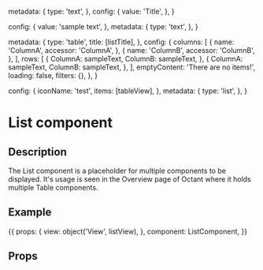 
  metadata: {
    type: 'text',
  },
  config: {
    value: 'Title',
  },
}

  config: {
    value: 'sample text',
  },
  metadata: {
    type: 'text',
  },
}

  metadata: {
    type: 'table',
    title: [listTitle],
  },
  config: {
    columns: [
      {
        name: 'ColumnA',
        accessor: 'ColumnA',
      },
      {
        name: 'ColumnB',
        accessor: 'ColumnB',
      },
    ],
    rows: [
      {
        ColumnA: sampleText,
        ColumnB: sampleText,
      },
      {
        ColumnA: sampleText,
        ColumnB: sampleText,
      },
    ],
    emptyContent: 'There are no items!',
    loading: false,
    filters: {},
  },
}

  config: {
    iconName: 'test',
    items: [tableView],
  },
  metadata: {
    type: 'list',
  },
}


<h1>List component</h1>
<h2>Description</h2>

<p>
    The List component is a placeholder for multiple components to be displayed.
    It's usage is seen in the Overview page of Octant where it holds multiple Table components.
</p>
<h2>Example</h2>

<Meta title="Octant/Components" component={ListComponent} />


<Story name="List"  height="200px">
{{
    props: {
      view: object('View', listView),
    },
    component: ListComponent,
    }}
</Story>

<h2>Props</h2>
<Props of={ListComponent} />
